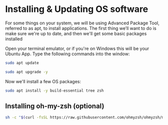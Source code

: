 # Installing & Updating OS software

For some things on your system, we will be using Advanced Package Tool,
referred to as apt, to install applications. The first thing we’ll want to do
is make sure we're up to date, and then we'll get some basic packages installed

Open your terminal emulator, or if you're on Windows this will be your Ubuntu
App. Type the following commands into the window:

```sh copy
sudo apt update
```

```sh copy
sudo apt upgrade -y
```

Now we'll install a few OS packages:

```sh copy
sudo apt install -y build-essential tree zsh
```

## Installing oh-my-zsh (optional)

```sh copy
sh -c "$(curl -fsSL https://raw.githubusercontent.com/ohmyzsh/ohmyzsh/master/tools/install.sh)"
```
